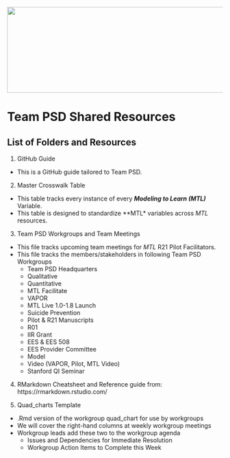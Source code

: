 <img src = "https://github.com/lzim/teampsd/blob/teampsd_style/teampsd_logo/team_psd_logo_sm.png"
     height = "200" width = "600">  

# Team PSD Shared Resources

## List of Folders and Resources

1. GitHub Guide
- This is a GitHub guide tailored to Team PSD.

2. Master Crosswalk Table
- This table tracks every instance of every ***Modeling to Learn (MTL)*** Variable.
- This table is designed to standardize **MTL* variables across *MTL* resources.

3. Team PSD Workgroups and Team Meetings
- This file tracks upcoming team meetings for *MTL* R21 Pilot Facilitators.
- This file tracks the members/stakeholders in following Team PSD Workgroups
  + Team PSD Headquarters	
  + Qualitative	
  + Quantitative	
  + MTL Facilitate	
  + VAPOR	
  + MTL Live 1.0-1.8 Launch	
  + Suicide Prevention	
  + Pilot & R21 Manuscripts	
  + R01	
  + IIR Grant	
  + EES & EES 508	
  + EES Provider Committee	
  + Model	
  + Video (VAPOR, Pilot, MTL Video)	
  + Stanford QI Seminar

4. RMarkdown Cheatsheet and Reference guide from: https://rmarkdown.rstudio.com/

5. Quad_charts Template
- .Rmd version of the workgroup quad_chart for use by workgroups
- We will cover the right-hand columns at weekly workgroup meetings
- Workgroup leads add these two to the workgroup agenda
  + Issues and Dependencies for Immediate Resolution
  + Workgroup Action Items to Complete this Week
  
  
 
